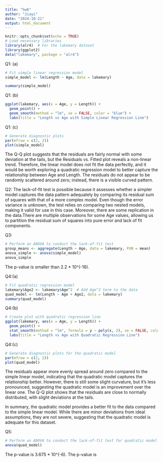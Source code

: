 ```yaml
---
title: "hw6"
author: "Jiayi"
date: "2024-10-21"
output: html_document
---
```


```r
knitr::opts_chunk$set(echo = TRUE)
# Load necessary libraries
library(alr4)  # For the lakemary dataset
library(ggplot2)
data("lakemary", package = "alr4")
```

Q1: (a)
```r
# Fit simple linear regression model
simple_model <- lm(Length ~ Age, data = lakemary)

summary(simple_model)
```

Q1: (b)
```r
ggplot(lakemary, aes(x = Age, y = Length)) +
  geom_point() +
  geom_smooth(method = "lm", se = FALSE, color = "blue") +
  labs(title = "Length vs Age with Simple Linear Regression Line")
```


Q1: (c)
```r
# Generate diagnostic plots
par(mfrow = c(2, 2))
plot(simple_model)
```
The Q-Q plot suggests that the residuals are fairly normal with some deviation at the tails, but the Residuals vs. Fitted plot reveals a non-linear trend. Therefore, the linear model does not fit the data perfectly, and it would be worth exploring a quadratic regression model to better capture the relationship between Age and Length. The residuals do not appear to be randomly scattered around zero; instead, there is a visible curved pattern.


Q2: The lack-of-fit test is possible because it assesses whether a simpler model captures the data pattern adequately by comparing its residual sum of squares with that of a more complex model. Even though the error variance is unknown, the test relies on comparing two nested models, making it valid for use in this case. Moreover, there are some replication in the data.There are multiple observations for some Age values, allowing us to partition the residual sum of squares into pure error and lack of fit components.


Q3: 
```r
# Perform an ANOVA to conduct the lack-of-fit test
group_means <- aggregate(Length ~ Age, data = lakemary, FUN = mean)
anova_simple <- anova(simple_model)
anova_simple
```
The p-value is smaller than 2.2 * 10^(-16).


Q4:(a)
```r
# Fit quadratic regression model
lakemary$Age2 <- lakemary$Age^2  # Add Age^2 term to the data
quad_model <- lm(Length ~ Age + Age2, data = lakemary)
summary(quad_model)
```

Q4:(b)
```r
# Create plot with quadratic regression line
ggplot(lakemary, aes(x = Age, y = Length)) +
  geom_point() +
  stat_smooth(method = "lm", formula = y ~ poly(x, 2), se = FALSE, color = "red") +
  labs(title = "Length vs Age with Quadratic Regression Line")
```

Q4:(c)
```r
# Generate diagnostic plots for the quadratic model
par(mfrow = c(2, 2))
plot(quad_model)
```
The residuals appear more evenly spread around zero compared to the simple linear model, indicating that the quadratic model captures the relationship better. However, there is still some slight curvature, but it’s less pronounced, suggesting the quadratic model is an improvement over the linear one. The Q-Q plot shows that the residuals are close to normally distributed, with slight deviations at the tails.

In summary, the quadratic model provides a better fit to the data compared to the simple linear model. While there are minor deviations from ideal assumptions, they are not severe, suggesting that the quadratic model is adequate for this dataset.

Q5:
```r
# Perform an ANOVA to conduct the lack-of-fit test for quadratic model
anova(quad_model)
```
The p-value is 3.675 * 10^(-6).
The p-value is